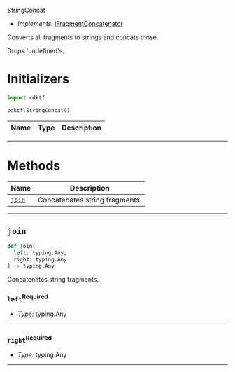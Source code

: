  StringConcat <a name="StringConcat" id="cdktf.StringConcat"></a>

- *Implements:* <a href="#cdktf.IFragmentConcatenator">IFragmentConcatenator</a>

Converts all fragments to strings and concats those.

Drops 'undefined's.

# Initializers <a name="Initializers" id="cdktf.StringConcat.Initializer"></a>

```python
import cdktf

cdktf.StringConcat()
```

| **Name** | **Type** | **Description** |
| --- | --- | --- |

---

# Methods <a name="Methods" id="Methods"></a>

| **Name** | **Description** |
| --- | --- |
| <code><a href="#cdktf.StringConcat.join">join</a></code> | Concatenates string fragments. |

---

## `join` <a name="join" id="cdktf.StringConcat.join"></a>

```python
def join(
  left: typing.Any,
  right: typing.Any
) -> typing.Any
```

Concatenates string fragments.

### `left`<sup>Required</sup> <a name="left" id="cdktf.StringConcat.join.parameter.left"></a>

- *Type:* typing.Any

---

### `right`<sup>Required</sup> <a name="right" id="cdktf.StringConcat.join.parameter.right"></a>

- *Type:* typing.Any

---



